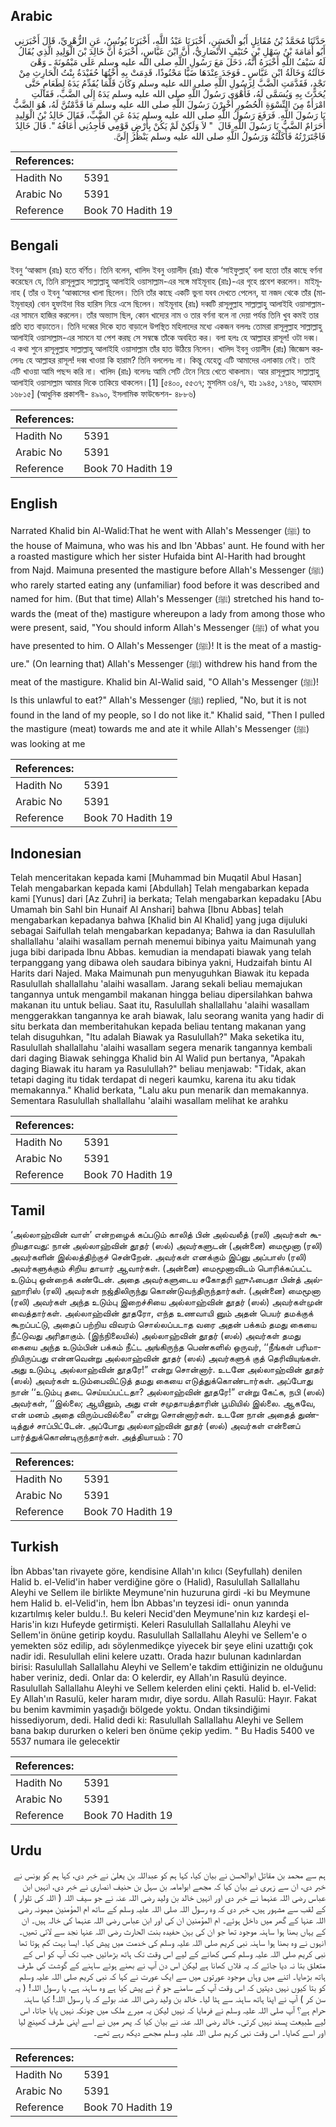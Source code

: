 ## Arabic


<div dir="rtl" lang="ar" style={{fontSize:'larger',backgroundColor:'#f8f9fa',padding:20}}>
حَدَّثَنَا مُحَمَّدُ بْنُ مُقَاتِلٍ أَبُو الْحَسَنِ، أَخْبَرَنَا عَبْدُ اللَّهِ، أَخْبَرَنَا يُونُسُ، عَنِ الزُّهْرِيِّ، قَالَ أَخْبَرَنِي أَبُو أُمَامَةَ بْنُ سَهْلِ بْنِ حُنَيْفٍ الأَنْصَارِيُّ، أَنَّ ابْنَ عَبَّاسٍ، أَخْبَرَهُ أَنَّ خَالِدَ بْنَ الْوَلِيدِ الَّذِي يُقَالُ لَهُ سَيْفُ اللَّهِ أَخْبَرَهُ أَنَّهُ، دَخَلَ مَعَ رَسُولِ اللَّهِ صلى الله عليه وسلم عَلَى مَيْمُونَةَ ـ وَهْىَ خَالَتُهُ وَخَالَةُ ابْنِ عَبَّاسٍ ـ فَوَجَدَ عِنْدَهَا ضَبًّا مَحْنُوذًا، قَدِمَتْ بِهِ أُخْتُهَا حُفَيْدَةُ بِنْتُ الْحَارِثِ مِنْ نَجْدٍ، فَقَدَّمَتِ الضَّبَّ لِرَسُولِ اللَّهِ صلى الله عليه وسلم وَكَانَ قَلَّمَا يُقَدِّمُ يَدَهُ لِطَعَامٍ حَتَّى يُحَدَّثَ بِهِ وَيُسَمَّى لَهُ، فَأَهْوَى رَسُولُ اللَّهِ صلى الله عليه وسلم يَدَهُ إِلَى الضَّبِّ، فَقَالَتِ امْرَأَةٌ مِنَ النِّسْوَةِ الْحُضُورِ أَخْبِرْنَ رَسُولَ اللَّهِ صلى الله عليه وسلم مَا قَدَّمْتُنَّ لَهُ، هُوَ الضَّبُّ يَا رَسُولَ اللَّهِ‏.‏ فَرَفَعَ رَسُولُ اللَّهِ صلى الله عليه وسلم يَدَهُ عَنِ الضَّبِّ، فَقَالَ خَالِدُ بْنُ الْوَلِيدِ أَحَرَامٌ الضَّبُّ يَا رَسُولَ اللَّهِ قَالَ ‏ "‏ لاَ وَلَكِنْ لَمْ يَكُنْ بِأَرْضِ قَوْمِي فَأَجِدُنِي أَعَافُهُ ‏"‏‏.‏ قَالَ خَالِدٌ فَاجْتَرَرْتُهُ فَأَكَلْتُهُ وَرَسُولُ اللَّهِ صلى الله عليه وسلم يَنْظُرُ إِلَىَّ‏.‏
</div>
<div style={{backgroundColor:'#f8f9fa',padding:20, marginBottom: 10}}><table> <thead> <tr> <th>References:</th> <th></th> </tr> </thead> <tbody><tr><td>Hadith No</td><td>5391</td></tr><tr><td>Arabic No</td><td>5391</td></tr><tr><td>Reference</td><td>Book 70 Hadith 19</td></tr></tbody></table></div>

## Bengali


<div dir="ltr" lang="bn" style={{fontSize:'larger',backgroundColor:'#f8f9fa',padding:20}}>
ইবনু ‘আব্বাস (রাঃ) হতে বর্ণিত। তিনি বলেন, খালিদ ইবনু ওয়ালীদ (রাঃ) যাঁকে ‘সাইফুল্লাহ্’ বলা হতো তাঁর কাছে বর্ণনা করেছেন যে, তিনি রাসূলুল্লাহ সাল্লাল্লাহু আলাইহি ওয়াসাল্লাম-এর সঙ্গে মাইমূনাহ (রাঃ)-এর গৃহে প্রবেশ করলেন। মাইমূনাহ ( তাঁর ও ইবনু ‘আব্বাসের খালা ছিলেন। তিনি তাঁর কাছে একটি ভুনা যবব দেখতে পেলেন, যা নজদ থেকে তাঁর (মাইমূনাহর) বোন হুফাইদা বিন্ত হারিস নিয়ে এসে ছিলেন। মাইমূনাহ (রাঃ) দব্বটি রাসূলুল্লাহ সাল্লাল্লাহু আলাইহি ওয়াসাল্লাম-এর সামনে হাজির করলেন। তাঁর অভ্যাস ছিল, কোন খাদ্যের নাম ও তার বর্ণনা বলে না দেয়া পর্যন্ত তিনি খুব কমই তার প্রতি হাত বাড়াতেন। তিনি দব্বের দিকে হাত বাড়ালে উপস্থিত মহিলাদের মধ্যে একজন বললঃ তোমরা রাসূলুল্লাহ সাল্লাল্লাহু আলাইহি ওয়াসাল্লাম-এর সামনে যা পেশ করছ সে সম্বন্ধে তাঁকে অবহিত কর। বলা হলঃ হে আল্লাহর রাসূল! ওটা দব্ব। এ কথা শুনে রাসূলুল্লাহ সাল্লাল্লাহু আলাইহি ওয়াসাল্লাম তাঁর হাত উঠিয়ে নিলেন। খালিদ ইবনু ওয়ালীদ (রাঃ) জিজ্ঞেস করলেনঃ হে আল্লাহর রাসূল! দব্ব খাওয়া কি হারাম? তিনি বললেনঃ না। কিন্তু যেহেতু এটি আমাদের এলাকায় নেই। তাই এটি খাওয়া আমি পছন্দ করি না। খালিদ (রাঃ) বলেনঃ আমি সেটি টেনে নিয়ে খেতে থাকলাম। আর রাসূলুল্লাহ সাল্লাল্লাহু আলাইহি ওয়াসাল্লাম আমার দিকে তাকিয়ে থাকলেন।[1] [৫৪০০, ৫৫৩৭; মুসলিম ৩৪/৭, হাঃ ১৯৪৫, ১৭৪৬, আহমাদ ১৬৮১৫] (আধুনিক প্রকাশনী- ৪৯৯০, ইসলামিক ফাউন্ডেশন- ৪৮৮৬)
</div>
<div style={{backgroundColor:'#f8f9fa',padding:20, marginBottom: 10}}><table> <thead> <tr> <th>References:</th> <th></th> </tr> </thead> <tbody><tr><td>Hadith No</td><td>5391</td></tr><tr><td>Arabic No</td><td>5391</td></tr><tr><td>Reference</td><td>Book 70 Hadith 19</td></tr></tbody></table></div>

## English


<div dir="ltr" lang="en" style={{fontSize:'larger',backgroundColor:'#f8f9fa',padding:20}}>
Narrated Khalid bin Al-Walid:That he went with Allah's Messenger (ﷺ) to the house of Maimuna, who was his and Ibn 'Abbas' aunt. He found with her a roasted mastigure which her sister Hufaida bint Al-Harith had brought from Najd. Maimuna presented the mastigure before Allah's Messenger (ﷺ) who rarely started eating any (unfamiliar) food before it was described and named for him. (But that time) Allah's Messenger (ﷺ) stretched his hand towards the (meat of the) mastigure whereupon a lady from among those who were present, said, "You should inform Allah's Messenger (ﷺ) of what you have presented to him. O Allah's Messenger (ﷺ)! It is the meat of a mastigure." (On learning that) Allah's Messenger (ﷺ) withdrew his hand from the meat of the mastigure. Khalid bin Al-Walid said, "O Allah's Messenger (ﷺ)! Is this unlawful to eat?" Allah's Messenger (ﷺ) replied, "No, but it is not found in the land of my people, so I do not like it." Khalid said, "Then I pulled the mastigure (meat) towards me and ate it while Allah's Messenger (ﷺ) was looking at me
</div>
<div style={{backgroundColor:'#f8f9fa',padding:20, marginBottom: 10}}><table> <thead> <tr> <th>References:</th> <th></th> </tr> </thead> <tbody><tr><td>Hadith No</td><td>5391</td></tr><tr><td>Arabic No</td><td>5391</td></tr><tr><td>Reference</td><td>Book 70 Hadith 19</td></tr></tbody></table></div>

## Indonesian


<div dir="ltr" lang="id" style={{fontSize:'larger',backgroundColor:'#f8f9fa',padding:20}}>
Telah menceritakan kepada kami [Muhammad bin Muqatil Abul Hasan] Telah mengabarkan kepada kami [Abdullah] Telah mengabarkan kepada kami [Yunus] dari [Az Zuhri] ia berkata; Telah mengabarkan kepadaku [Abu Umamah bin Sahl bin Hunaif Al Anshari] bahwa [Ibnu Abbas] telah mengabarkan kepadanya bahwa [Khalid bin Al Khalid] yang juga dijuluki sebagai Saifullah telah mengabarkan kepadanya; Bahwa ia dan Rasulullah shallallahu 'alaihi wasallam pernah menemui bibinya yaitu Maimunah yang juga bibi daripada Ibnu Abbas. kemudian ia mendapati biawak yang telah terpanggang yang dibawa oleh saudara bibinya yakni, Hudzaifah bintu Al Harits dari Najed. Maka Maimunah pun menyuguhkan Biawak itu kepada Rasulullah shallallahu 'alaihi wasallam. Jarang sekali beliau memajukan tangannya untuk mengambil makanan hingga beliau dipersilahkan bahwa makanan itu untuk beliau. Saat itu, Rasulullah shallallahu 'alaihi wasallam menggerakkan tangannya ke arah biawak, lalu seorang wanita yang hadir di situ berkata dan memberitahukan kepada beliau tentang makanan yang telah disuguhkan, "Itu adalah Biawak ya Rasulullah?" Maka seketika itu, Rasulullah shallallahu 'alaihi wasallam segera menarik tangannya kembali dari daging Biawak sehingga Khalid bin Al Walid pun bertanya, "Apakah daging Biawak itu haram ya Rasulullah?" beliau menjawab: "Tidak, akan tetapi daging itu tidak terdapat di negeri kaumku, karena itu aku tidak memakannya." Khalid berkata, "Lalu aku pun menarik dan memakannya. Sementara Rasulullah shallallahu 'alaihi wasallam melihat ke arahku
</div>
<div style={{backgroundColor:'#f8f9fa',padding:20, marginBottom: 10}}><table> <thead> <tr> <th>References:</th> <th></th> </tr> </thead> <tbody><tr><td>Hadith No</td><td>5391</td></tr><tr><td>Arabic No</td><td>5391</td></tr><tr><td>Reference</td><td>Book 70 Hadith 19</td></tr></tbody></table></div>

## Tamil


<div dir="ltr" lang="ta" style={{fontSize:'larger',backgroundColor:'#f8f9fa',padding:20}}>
‘அல்லாஹ்வின் வாள்’ என்றழைக் கப்படும் காலித் பின் அல்வலீத் (ரலி) அவர்கள் கூறியதாவது: நான் அல்லாஹ்வின் தூதர் (ஸல்) அவர்களுடன் (அன்னை) மைமூனா (ரலி) அவர்களின் இல்லத்திற்குச் சென்றேன். அவர்கள் எனக்கும் இப்னு அப்பாஸ் (ரலி) அவர்களுக்கும் சிறிய தாயார் ஆவார்கள். (அன்னை) மைமூனாவிடம் பொரிக்கப்பட்ட உடும்பு ஒன்றைக் கண்டேன். அதை அவர்களுடைய சகோதரி ஹுஃபைதா பின்த் அல்ஹாரிஸ் (ரலி) அவர்கள் நஜ்திலிருந்து கொண்டுவந்திருந்தார்கள். (அன்னை) மைமூனா (ரலி) அவர்கள் அந்த உடும்பு இறைச்சியை அல்லாஹ்வின் தூதர் (ஸல்) அவர்கள்முன் வைத்தார்கள். அல்லாஹ்வின் தூதரோ, எந்த உணவாயி னும் அதன் பெயர் தமக்குக் கூறப்பட்டு, அதைப் பற்றிய விவரம் சொல்லப்படாத வரை அதன் பக்கம் தமது கையை நீட்டுவது அரிதாகும். (இந்நிலையில்) அல்லாஹ்வின் தூதர் (ஸல்) அவர்கள் தமது கையை அந்த உடும்பின் பக்கம் நீட்ட அங்கிருந்த பெண்களில் ஒருவர், ‘‘நீங்கள் பரிமாறியிருப்பது என்னவென்று அல்லாஹ்வின் தூதர் (ஸல்) அவர்களுக் குத் தெரிவியுங்கள். அது உடும்பு, அல்லாஹ்வின் தூதரே!” என்று சொன்னார். உடனே அல்லாஹ்வின் தூதர் (ஸல்) அவர்கள் உடும்பைவிட்டுத் தமது கையை எடுத்துக்கொண்டார்கள். அப்போது நான் ‘‘உடும்பு தடை செய்யப்பட்டதா? அல்லாஹ்வின் தூதரே!” என்று கேட்க, நபி (ஸல்) அவர்கள், ‘‘இல்லை; ஆயினும், அது என் சமுதாயத்தாரின் பூமியில் இல்லை. ஆகவே, என் மனம் அதை விரும்பவில்லை” என்று சொன்னார்கள். உடனே நான் அதைத் துண்டித்துச் சாப்பிட்டேன். அப்போது அல்லாஹ்வின் தூதர் (ஸல்) அவர்கள் என்னைப் பார்த்துக்கொண்டிருந்தார்கள். அத்தியாயம் : 70
</div>
<div style={{backgroundColor:'#f8f9fa',padding:20, marginBottom: 10}}><table> <thead> <tr> <th>References:</th> <th></th> </tr> </thead> <tbody><tr><td>Hadith No</td><td>5391</td></tr><tr><td>Arabic No</td><td>5391</td></tr><tr><td>Reference</td><td>Book 70 Hadith 19</td></tr></tbody></table></div>

## Turkish


<div dir="ltr" lang="tr" style={{fontSize:'larger',backgroundColor:'#f8f9fa',padding:20}}>
İbn Abbas'tan rivayete göre, kendisine Allah'ın kılıcı (Seyfullah) denilen Halid b. el-Velid'in haber verdiğine göre o (Halid), Rasulullah Sallallahu Aleyhi ve Sellem ile birlikte Meymune'nin huzuruna girdi -ki bu Meymune hem Halid b. el-Velid'in, hem İbn Abbas'ın teyzesi idi- onun yanında kızartılmış keler buldu.!. Bu keleri Necid'den Meymune'nin kız kardeşi el-Haris'in kızı Hufeyde getirmişti. Keleri Rasulullah Sallallahu Aleyhi ve Sellem'in önüne getirip koydu. Rasulullah Sallallahu Aleyhi ve Sellem'e o yemekten söz edilip, adı söylenmedikçe yiyecek bir şeye elini uzattığı çok nadir idi. Resulullah elini kelere uzattı. Orada hazır bulunan kadınlardan birisi: Rasulullah Sallallahu Aleyhi ve Sellem'e takdim ettiğinizin ne olduğunu haber veriniz, dedi. Onlar da: O kelerdir, ey Allah'ın Rasulü deyince. Rasulullah Sallallahu Aleyhi ve Sellem kelerden elini çekti. Halid b. el-Velid: Ey Allah'ın Rasulü, keler haram mıdır, diye sordu. Allah Rasulü: Hayır. Fakat bu benim kavmimin yaşadığı bölgede yoktu. Ondan tiksindiğimi hissediyorum, dedi. Halid dedi ki: Rasulullah Sallallahu Aleyhi ve Sellem bana bakıp dururken o keleri ben önüme çekip yedim. " Bu Hadis 5400 ve 5537 numara ile gelecektir
</div>
<div style={{backgroundColor:'#f8f9fa',padding:20, marginBottom: 10}}><table> <thead> <tr> <th>References:</th> <th></th> </tr> </thead> <tbody><tr><td>Hadith No</td><td>5391</td></tr><tr><td>Arabic No</td><td>5391</td></tr><tr><td>Reference</td><td>Book 70 Hadith 19</td></tr></tbody></table></div>

## Urdu


<div dir="rtl" lang="ur" style={{fontSize:'larger',backgroundColor:'#f8f9fa',padding:20}}>
ہم سے محمد بن مقاتل ابوالحسن نے بیان کیا، کہا ہم کو عبداللہ بن یعلیٰ نے خبر دی، کہا ہم کو یونس نے خبر دی، ان سے زہری نے بیان کیا کہ مجھے ابوامامہ بن سہل بن حنیف انصاری نے خبر دی، انہیں ابن عباس رضی اللہ عنہما نے خبر دی اور انہیں خالد بن ولید رضی اللہ عنہ نے جو سیف اللہ ( اللہ کی تلوار ) کے لقب سے مشہور ہیں، خبر دی کہ وہ رسول اللہ صلی اللہ علیہ وسلم کے ساتھ ام المؤمنین میمونہ رضی اللہ عنہا کے گھر میں داخل ہوئے۔ ام المؤمنین ان کی اور ابن عباس رضی اللہ عنہما کی خالہ ہیں۔ ان کے یہاں بھنا ہوا ساہنہ موجود تھا جو ان کی بہن حفیدہ بنت الحارث رضی اللہ عنہا نجد سے لائی تھیں۔ انہوں نے وہ بھنا ہوا ساہنہ نبی کریم صلی اللہ علیہ وسلم کی خدمت میں پیش کیا۔ ایسا بہت کم ہوتا تھا نبی کریم صلی اللہ علیہ وسلم کسی کھانے کے لیے اس وقت تک ہاتھ بڑھائیں جب تک آپ کو اس کے متعلق بتا نہ دیا جائے کہ یہ فلاں کھانا ہے لیکن اس دن آپ نے بھنے ہوئے ساہنے کے گوشت کی طرف ہاتھ بڑھایا۔ اتنے میں وہاں موجود عورتوں میں سے ایک عورت نے کہا کہ نبی کریم صلی اللہ علیہ وسلم کو بتا کیوں نہیں دیتیں کہ اس وقت آپ کے سامنے جو تم نے پیش کیا ہے وہ ساہنہ ہے، یا رسول اللہ! ( یہ سن کر ) آپ نے اپنا ہاتھ ساہنہ سے ہٹا لیا۔ خالد بن ولید رضی اللہ عنہ بولے کہ یا رسول اللہ! کیا ساہنہ حرام ہے؟ آپ صلی اللہ علیہ وسلم نے فرمایا کہ نہیں لیکن یہ میرے ملک میں چونکہ نہیں پایا جاتا، اس لیے طبیعت پسند نہیں کرتی۔ خالد رضی اللہ عنہ نے بیان کیا کہ پھر میں نے اسے اپنی طرف کھینچ لیا اور اسے کھایا۔ اس وقت نبی کریم صلی اللہ علیہ وسلم مجھے دیکھ رہے تھے۔
</div>
<div style={{backgroundColor:'#f8f9fa',padding:20, marginBottom: 10}}><table> <thead> <tr> <th>References:</th> <th></th> </tr> </thead> <tbody><tr><td>Hadith No</td><td>5391</td></tr><tr><td>Arabic No</td><td>5391</td></tr><tr><td>Reference</td><td>Book 70 Hadith 19</td></tr></tbody></table></div>